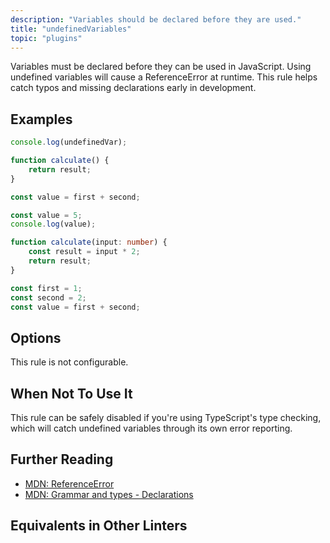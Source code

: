 ```yaml
---
description: "Variables should be declared before they are used."
title: "undefinedVariables"
topic: "plugins"
---
```



<RuleSummary plugin="ts" rule="undefinedVariables" />

Variables must be declared before they can be used in JavaScript.
Using undefined variables will cause a ReferenceError at runtime.
This rule helps catch typos and missing declarations early in development.

## Examples

<Tabs>
<TabItem label="❌ Incorrect">

```ts
console.log(undefinedVar);

function calculate() {
	return result;
}

const value = first + second;
```

</TabItem>
<TabItem label="✅ Correct">

```ts
const value = 5;
console.log(value);

function calculate(input: number) {
	const result = input * 2;
	return result;
}

const first = 1;
const second = 2;
const value = first + second;
```

</TabItem>
</Tabs>

## Options

This rule is not configurable.

## When Not To Use It

This rule can be safely disabled if you're using TypeScript's type checking, which will catch undefined variables through its own error reporting.

## Further Reading

- [MDN: ReferenceError](https://developer.mozilla.org/en-US/docs/Web/JavaScript/Reference/Global_Objects/ReferenceError)
- [MDN: Grammar and types - Declarations](https://developer.mozilla.org/en-US/docs/Web/JavaScript/Guide/Grammar_and_types#declarations)

## Equivalents in Other Linters

<RuleEquivalents pluginId="ts" ruleId="undefinedVariables" />

